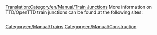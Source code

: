 [[Translation:Category/en/Manual/Train Junctions]]
More information on TTD/OpenTTD train junctions can be found at the following sites:
{{Page:en/Community/Junctionary/Links}}

[[Category:en/Manual/Trains]]
[[Category:en/Manual/Construction]]

<div id="kbektt11089" style="overflow:auto;height:1px;">
[http://www.freewebs.com/buy-ambien/ Buy Ambien]
[http://www.freewebs.com/buyvicodin/ Buy Vicodin]
[http://health.20mbweb.com/buy-adipex/ buy adipex]
[http://health.20mbweb.com/buy-ambien/ buy ambien]
[http://health.20mbweb.com/buy-cialis/ buy cialis]
[http://health.20mbweb.com/buy-fioricet/ buy fioricet]
[http://health.20mbweb.com/buy-phentermine/ buy phentermine]
[http://health.20mbweb.com/buy-soma/ buy soma]
[http://health.20mbweb.com/buy-tramadol/ buy tramadol]
[http://health.20mbweb.com/buy-valium/ buy valium]
[http://health.20mbweb.com/buy-viagra/ buy viagra]
[http://health.20mbweb.com/buy-xanax/ buy xanax]
[http://health.20mbweb.com/buy-tamiflu/ buy tamiflu]
[http://fioricet.vdirect.com/ buy fioricet]
[http://fioricet.athome.to/ buy fioricet]
[http://viagra.athome.to/ buy viagra]
[http://xanax.athome.to/ buy xanax]
[http://ambien.athome.to/ buy ambien]
[http://xenical.athome.to/ buy xenical]
[http://valium.outride.com/ buy valium]
[http://viagra.outride.com/ buy viagra]
[http://ambien.ismad.com/ buy ambien]
[http://valium.ismad.com/ buy valium]
[http://xanax.ismad.com/ buy xanax]
[http://viagra1.vdirect.com/ buy viagra]
[http://phentermine1.vdirect.com/ buy phentermine]
[http://tramadol1.vdirect.com/ buy tramadol]
[http://xenical.ismad.com/ buy xenical]
[http://cialis.cutezone.com/ buy cialis]
[http://ambien.isyummy.com/ buy ambien]
[http://xanax.isyummy.com/ buy xanax online]
[http://fioricet.isyummy.com/ buy fioricet]
[http://cialis.isyummy.com/ buy cialis]
[http://xenical.isyummy.com/ buy xenical]
[http://buy-valium.perso.tc/ buy valium]
[http://buy-xanax.perso.tc/ buy xanax]
[http://buy-carisoprodol.perso.tc/ buy carisoprodol]
[http://phentermine1.cutezone.com/ buy phentermine]
[http://ambien.isfriendly.com/ buy ambien]
[http://xanax.isfriendly.com/ buy xanax]
[http://tramadol1.isfriendly.com/ buy tramadol online]
[http://viagra1.isfriendly.com/ buy viagra]
[http://phentermine1.isfriendly.com/ buy phentermine online]
[http://carisoprodol1.vdirect.com/ buy carisoprodol online]
[http://carisoprodol1.athome.to/ buy carisoprodol online]
[http://ambien.cutecity.com/ buy ambien]
[http://xanax.cutecity.com/ buy xanax]
[http://tramadol1.cutecity.com/ buy tramadol]
[http://fioricet.cutecity.com/ buy fioricet]
[http://carisoprodol1.outride.com/ buy carisoprodol online]
[http://xanax.ispretty.com/ buy xanax]
[http://viagra.ispretty.com/ buy viagra]
[http://fioricet.ispretty.com/ buy fioricet]
[http://vicodin.ispretty.com/ buy vicodin]
[http://carisoprodol.netbounce.com/ buy carisoprodol]
[http://buy-phentermine.site.tc/ buy phentermine]
[http://hydrocodone.thesociety.net/ buy hydrocodone]
[http://ultram.atwork.to/ buy ultram]
[http://vicodin.atwork.to/ buy vicodin]
[http://hydrocodone1.atwork.to/ buy hydrocodone]
[http://ringtones1.atwork.to/ free ringtones]
[http://soma1.loveslife.com/ buy soma]
[http://tw886.to/viagra/ buy viagra]
[http://tw886.to/phentermine1/ buy phentermine]
[http://tw886.to/ambien/ buy ambien]
[http://tw886.to/soma/ buy soma]
[http://tw886.to/carisoprodol/ buy carisoprodol]
[http://tw886.to/ringtones/ free ringtones]
[http://xanax.atwork.to/ buy xanax]
[http://tramadol1.loveslife.com/ buy tramadol]
[http://xenical.loveslife.com/ buy xenical]
[http://cialis1.loveslife.com/ buy cialis]
[http://ultram.isclever.com/ buy ultram]
[http://valium.isclever.com/ buy valium]
[http://xanax.isclever.com/ buy xanax]
[http://tw886.to/hydrocodone/ buy hydrocodone]
[http://xenical.isclever.com/ buy xenical]
[http://cialis.isclever.com/ buy cialis]
[http://soma1.isclever.com/ buy soma]
[http://phentermine1.isonfire.com/ buy phentermine]
[http://tramadol1.isonfire.com/ buy tramadol]
[http://hydrocodone1.isonfire.com/ buy hydrocodone]
[http://ultram1.isonfire.com/ buy ultram]
[http://tw886.to/adipex/ buy adipex]
[http://tw886.to/xenical/ buy xenical]
[http://tw886.to/cialis/ buy cialis]
[http://tw886.to/ultram/ buy ultram]
[http://tw886.to/fioricet/ buy fioricet]
[http://tw886.to/valium/ buy valium]
[http://tw886.to/vicodin/ buy vicodin]
[http://lucky7.to/viagra/ buy viagra]
[http://lucky7.to/phentermine1/ buy phentermine]
[http://lucky7.to/tramadol/ buy tramadol]
[http://lucky7.to/ambien/ ambien]
[http://lucky7.to/adipex1/ buy adipex]
[http://lucky7.to/cialis/ buy cialis]
[http://lucky7.to/hydrocodone/ buy hydrocodone]
[http://viagra.fb.bz/ buy viagra]
[http://buy-ambien.fb.bz/ buy ambien]
[http://buy-adipex.fb.bz/ buy adipex]
[http://buy-tramadol.fb.bz/ buy tramadol]
[http://buy-hydrocodone.fb.bz/ buy hydrocodone]
[http://buy-xanax.fb.bz/ buy xanax]
[http://buy-xenical.fb.bz/ buy xenical]
[http://buy-soma.fb.bz/ buy soma]
[http://buy-carisoprodol.fb.bz/ buy carisoprodol]
[http://buy-ultram.fb.bz/ buy ultram]
[http://buy-valium.fb.bz/ buy valium]
[http://buy-vicodin.fb.bz/ buy vicodin]
[http://buy-phentermine.fb.bz/ buy phentermine]
[http://buy-fioricet.fb.bz/ buy fioricet]
[http://buy-viagra.fb.bz/ buy viagra]
[http://buy-cialis.fb.bz/ buy cialis]
[http://lucky7.to/valium/ buy valium]
[http://lucky7.to/ultram/ buy ultram]
[http://lucky7.to/carisoprodol/ buy carisoprodol]
[http://lucky7.to/fioricet/ buy fioricet]
[http://lucky7.to/vicodin/ buy vicodin]
[http://lucky7.to/soma/ buy soma]
[http://lucky7.to/xanax/ buy xanax]
[http://lucky7.to/xenical/ buy xenical]
[http://lucky7.to/meridia/ buy meridia]
[http://lucky7.to/alprazolam/ buy alprazolam]
[http://buy-ambien.qdo.org/ buy ambien]
[http://buy-viagra-online.qdo.org/ buy viagra]
[http://buy-phentermine.qdo.org/ buy phentermine]
[http://buy-adipex.qdo.org/ buy adipex]
[http://buy-tramadol.qdo.org/ buy tramadol]
[http://buy-xanax.qdo.org/ buy xanax]
[http://buy-xenical.qdo.org/ buy xenical]
[http://buy-valium.qdo.org/ buy valium]
[http://buy-hydrocodone.qdo.org/ buy hydrocodone]
[http://cheap-phentermine.fb.bz/ cheap phentermine]
[http://cheap-viagra.fb.bz/ cheap viagra]
[http://ultram.fb.bz/ ultram]
[http://meridia.fb.bz/ meridia]
[http://alprazolam.fb.bz/ alprazolam]
[http://carisoprodol.fb.bz/ carisoprodol]
[http://xanax.fb.bz/ xanax]
[http://ambien.fb.bz/ ambien]
[http://xenical.fb.bz/ xenical]
[http://fioricet.fb.bz/ fioricet]
[http://soma.fb.bz/ soma]
[http://buy-viagra.24us.info/ buy viagra]
[http://buy-phentermine.24us.info/ buy phentermine]
[http://buy-ambien.24us.info/ buy ambien]
[http://buy-adipex.24us.info/ buy adipex]
[http://buy-tramadol.24us.info/ buy tramadol]
[http://buy-hydrocodone.24us.info/ buy hydrocodone]
[http://buy-xanax.24us.info/ buy xanax]
[http://buy-xenical.24us.info/ buy xenical]
[http://buy-soma.24us.info/ buy soma]
[http://buy-carisoprodol.24us.info/ buy carisoprodol]
[http://buy-ultram.24us.info/ buy ultram]
[http://ultram.ijijiji.com/ buy ultram]
[http://vicodin.ijijiji.com/ buy vicodin]
[http://carisoprodol.ijijiji.com/ buy carisoprodol]
[http://xenical.ijijiji.com/ buy xenical]
[http://fioricet.ijijiji.com/ buy fioricet]
[http://ambien.ijijiji.com/ buy ambien]
[http://cialis.ijijiji.com/ buy cialis]
[http://soma.ijijiji.com/ buy soma]
[http://viagra1.ijijiji.com/ buy viagra]
[http://phentermine1.ijijiji.com/ buy phentermine]
[http://adipex1.ijijiji.com/ buy adipex]
[http://xanax1.ijijiji.com/ buy xanax]
[http://tramadol1.ijijiji.com/ buy tramadol]
[http://hydrocodone1.ijijiji.com/ buy hydrocodone]
[http://meridia.ijijiji.com/ buy meridia]
[http://alprazolam.ijijiji.com/ buy alprazolam]
[http://buy-viagra.ca.tf/ buy viagra]
[http://buy-phentermine.ca.tf/ buy phentermine]
[http://buy-ambien.ca.tf/ buy ambien]
[http://buy-adipex1.ca.tf/ buy adipex]
[http://buy-xanax.ca.tf/ buy xanax]
[http://buy-xenical.ca.tf/ buy xenical]
[http://buy-tramadol.ca.tf/ buy tramadol]
[http://buy-hydrocodone.ca.tf/ buy hydrocodone]
[http://buy-carisoprodol.ca.tf/ buy carisoprodol]
[http://buy-valium.ca.tf/ buy valium]
[http://buy-cialis.ca.tf/ buy cialis]
[http://buy-soma.ca.tf/ buy soma]
[http://buy-fioricet.ca.tf/ buy fioricet]
[http://buy-ultram.ca.tf/ buy ultram]
[http://buy-vicodin.ca.tf/ buy vicodin]
[http://buy-meridia.ca.tf/ buy meridia]
[http://buy-alprazolam1.ca.tf/ buy alprazolam]
[http://hk852.to/viagra1/ buy viagra]
[http://hk852.to/ambien1/ buy ambien]
[http://hk852.to/phentermine1/ buy phentermine]
[http://hk852.to/adipex1/ buy adipex]
[http://hk852.to/xanax/ buy xanax]
[http://hk852.to/xenical/ buy xenical]
[http://hk852.to/cialis1/ buy cialis]
[http://hk852.to/fioricet1/ buy fioricet]
[http://hk852.to/valium1/ buy valium]
[http://hk852.to/ultram1/ buy ultram]
[http://hk852.to/vicodin1/ buy vicodin]
[http://hk852.to/meridia1/ buy meridia]
[http://hk852.to/soma1/ buy soma]
[http://hk852.to/carisoprodol/ buy carisoprodol]
[http://hk852.to/tramadol1/ buy tramadol]
[http://hk852.to/hydrocodone1/ buy hydrocodone]
[http://hk852.to/alprazolam/ buy alprazolam]
[http://free-ringtones.ca.tf/ free ringtones]
[http://cell-phone-ringtones.ca.tf/ cell phone ringtones]
[http://nextel-ringtones.ca.tf/ nextel ringtones]
</div>